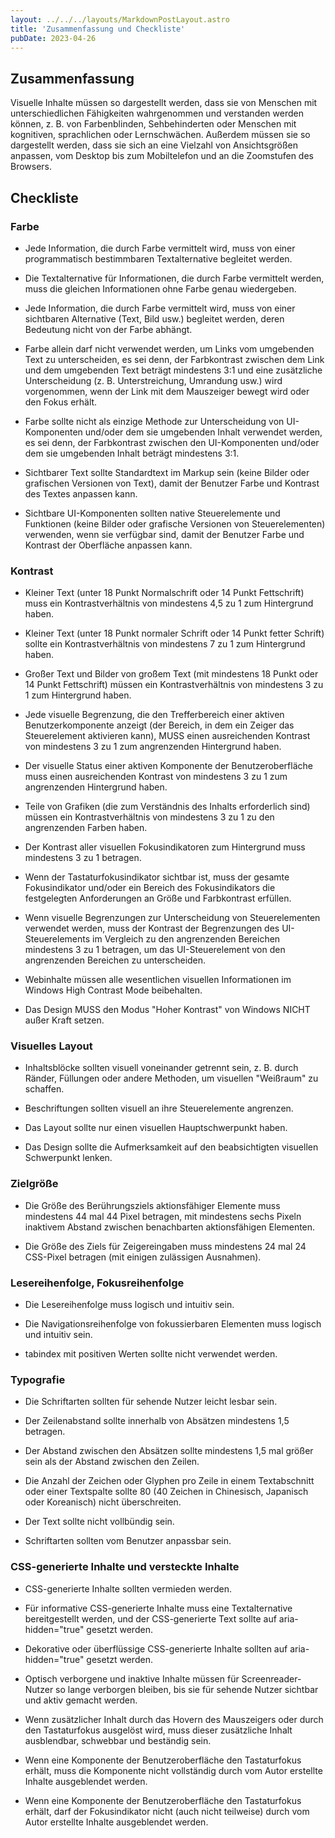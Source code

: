 ```yaml
---
layout: ../../../layouts/MarkdownPostLayout.astro
title: 'Zusammenfassung und Checkliste'
pubDate: 2023-04-26
---
```


## Zusammenfassung

Visuelle Inhalte müssen so dargestellt werden, dass sie von Menschen mit unterschiedlichen Fähigkeiten wahrgenommen und verstanden werden
können, z. B. von Farbenblinden, Sehbehinderten oder Menschen mit kognitiven, sprachlichen oder Lernschwächen. Außerdem müssen sie so
dargestellt werden, dass sie sich an eine Vielzahl von Ansichtsgrößen anpassen, vom Desktop bis zum Mobiltelefon und an die Zoomstufen des
Browsers.

## Checkliste

### Farbe

- Jede Information, die durch Farbe vermittelt wird, muss von einer programmatisch bestimmbaren Textalternative begleitet werden.

- Die Textalternative für Informationen, die durch Farbe vermittelt werden, muss die gleichen Informationen ohne Farbe genau wiedergeben.

- Jede Information, die durch Farbe vermittelt wird, muss von einer sichtbaren Alternative (Text, Bild usw.) begleitet werden, deren
  Bedeutung nicht von der Farbe abhängt.

- Farbe allein darf nicht verwendet werden, um Links vom umgebenden Text zu unterscheiden, es sei denn, der Farbkontrast zwischen dem Link
  und dem umgebenden Text beträgt mindestens 3:1 und eine zusätzliche Unterscheidung (z. B. Unterstreichung, Umrandung usw.) wird
  vorgenommen, wenn der Link mit dem Mauszeiger bewegt wird oder den Fokus erhält.

- Farbe sollte nicht als einzige Methode zur Unterscheidung von UI-Komponenten und/oder dem sie umgebenden Inhalt verwendet werden, es sei
  denn, der Farbkontrast zwischen den UI-Komponenten und/oder dem sie umgebenden Inhalt beträgt mindestens 3:1.

- Sichtbarer Text sollte Standardtext im Markup sein (keine Bilder oder grafischen Versionen von Text), damit der Benutzer Farbe und Kontrast
  des Textes anpassen kann.

- Sichtbare UI-Komponenten sollten native Steuerelemente und Funktionen (keine Bilder oder grafische Versionen von Steuerelementen)
  verwenden, wenn sie verfügbar sind, damit der Benutzer Farbe und Kontrast der Oberfläche anpassen kann.

### Kontrast

- Kleiner Text (unter 18 Punkt Normalschrift oder 14 Punkt Fettschrift) muss ein Kontrastverhältnis von mindestens 4,5 zu 1 zum
  Hintergrund haben.

- Kleiner Text (unter 18 Punkt normaler Schrift oder 14 Punkt fetter Schrift) sollte ein Kontrastverhältnis von mindestens 7 zu 1
  zum Hintergrund haben.

- Großer Text und Bilder von großem Text (mit mindestens 18 Punkt oder 14 Punkt Fettschrift) müssen ein Kontrastverhältnis von mindestens
  3 zu 1 zum Hintergrund haben.

- Jede visuelle Begrenzung, die den Trefferbereich einer aktiven Benutzerkomponente anzeigt (der Bereich, in dem ein Zeiger das Steuerelement
  aktivieren kann), MUSS einen ausreichenden Kontrast von mindestens 3 zu 1 zum angrenzenden Hintergrund haben.

- Der visuelle Status einer aktiven Komponente der Benutzeroberfläche muss einen ausreichenden Kontrast von mindestens 3 zu 1 zum
  angrenzenden Hintergrund haben.

- Teile von Grafiken (die zum Verständnis des Inhalts erforderlich sind) müssen ein Kontrastverhältnis von mindestens 3 zu 1 zu den
  angrenzenden Farben haben.

- Der Kontrast aller visuellen Fokusindikatoren zum Hintergrund muss mindestens 3 zu 1 betragen.

- Wenn der Tastaturfokusindikator sichtbar ist, muss der gesamte Fokusindikator und/oder ein Bereich des Fokusindikators die festgelegten
  Anforderungen an Größe und Farbkontrast erfüllen.

- Wenn visuelle Begrenzungen zur Unterscheidung von Steuerelementen verwendet werden, muss der Kontrast der Begrenzungen des
  UI-Steuerelements im Vergleich zu den angrenzenden Bereichen mindestens 3 zu 1 betragen, um das UI-Steuerelement von den angrenzenden
  Bereichen zu unterscheiden.

- Webinhalte müssen alle wesentlichen visuellen Informationen im Windows High Contrast Mode beibehalten.

- Das Design MUSS den Modus "Hoher Kontrast" von Windows NICHT außer Kraft setzen.

### Visuelles Layout

- Inhaltsblöcke sollten visuell voneinander getrennt sein, z. B. durch Ränder, Füllungen oder andere Methoden, um visuellen "Weißraum" zu
  schaffen.

- Beschriftungen sollten visuell an ihre Steuerelemente angrenzen.

- Das Layout sollte nur einen visuellen Hauptschwerpunkt haben.

- Das Design sollte die Aufmerksamkeit auf den beabsichtigten visuellen Schwerpunkt lenken.

### Zielgröße

- Die Größe des Berührungsziels aktionsfähiger Elemente muss mindestens 44 mal 44 Pixel betragen, mit mindestens sechs Pixeln inaktivem
  Abstand zwischen benachbarten aktionsfähigen Elementen.

- Die Größe des Ziels für Zeigereingaben muss mindestens 24 mal 24 CSS-Pixel betragen (mit einigen zulässigen Ausnahmen).

### Lesereihenfolge, Fokusreihenfolge

- Die Lesereihenfolge muss logisch und intuitiv sein.

- Die Navigationsreihenfolge von fokussierbaren Elementen muss logisch und intuitiv sein.

- tabindex mit positiven Werten sollte nicht verwendet werden.

### Typografie

- Die Schriftarten sollten für sehende Nutzer leicht lesbar sein.

- Der Zeilenabstand sollte innerhalb von Absätzen mindestens 1,5 betragen.

- Der Abstand zwischen den Absätzen sollte mindestens 1,5 mal größer sein als der Abstand zwischen den Zeilen.

- Die Anzahl der Zeichen oder Glyphen pro Zeile in einem Textabschnitt oder einer Textspalte sollte 80 (40 Zeichen in Chinesisch, Japanisch
  oder Koreanisch) nicht überschreiten.

- Der Text sollte nicht vollbündig sein.

- Schriftarten sollten vom Benutzer anpassbar sein.

### CSS-generierte Inhalte und versteckte Inhalte

- CSS-generierte Inhalte sollten vermieden werden.

- Für informative CSS-generierte Inhalte muss eine Textalternative bereitgestellt werden, und der CSS-generierte Text sollte auf
  aria-hidden="true" gesetzt werden.

- Dekorative oder überflüssige CSS-generierte Inhalte sollten auf aria-hidden="true" gesetzt werden.

- Optisch verborgene und inaktive Inhalte müssen für Screenreader-Nutzer so lange verborgen bleiben, bis sie für sehende Nutzer sichtbar
  und aktiv gemacht werden.

- Wenn zusätzlicher Inhalt durch das Hovern des Mauszeigers oder durch den Tastaturfokus ausgelöst wird, muss dieser zusätzliche Inhalt
  ausblendbar, schwebbar und beständig sein.

- Wenn eine Komponente der Benutzeroberfläche den Tastaturfokus erhält, muss die Komponente nicht vollständig durch vom Autor erstellte
  Inhalte ausgeblendet werden.

- Wenn eine Komponente der Benutzeroberfläche den Tastaturfokus erhält, darf der Fokusindikator nicht (auch nicht teilweise) durch vom
  Autor erstellte Inhalte ausgeblendet werden.
